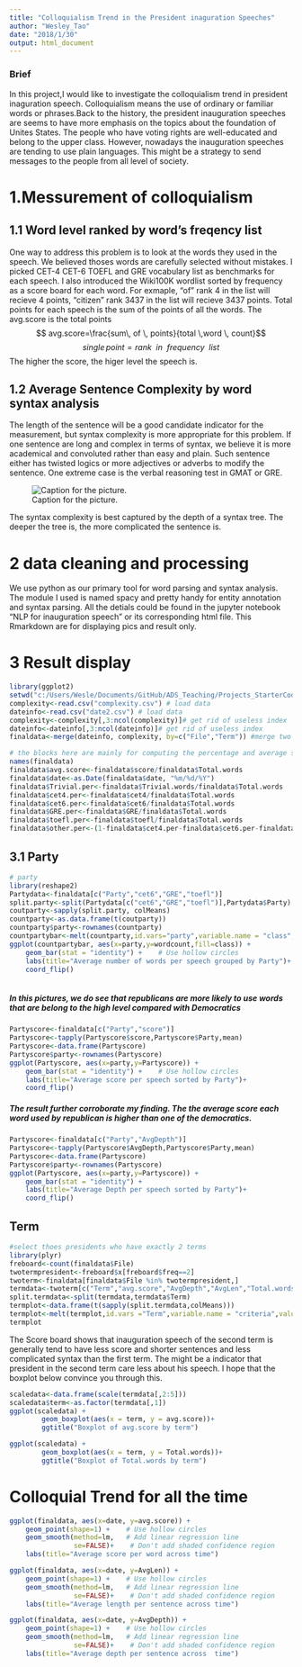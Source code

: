 ```yaml
---
title: "Colloquialism Trend in the President inaguration Speeches"
author: "Wesley_Tao"
date: "2018/1/30"
output: html_document
---
```

### Brief
In this project,I would like to investigate the colloquialism trend in president inaguration speech. Colloquialism means the use of ordinary or familiar words or phrases.Back to the history, the president inauguration speeches are seems to have more emphasis on the topics about the foundation of Unites States. The people who have voting rights are well-educated and belong to the upper class. However, nowadays the inauguration speeches are tending to use plain languages. This might be a strategy to send messages to the people from all level of society. 

# 1.Messurement of colloquialism
## 1.1 Word level ranked by word's freqency list
One way to address this problem is to look at the words they used in the speech. We believed thoses words are carefully selected without mistakes. I picked CET-4 CET-6 TOEFL and GRE vocabulary list as benchmarks for each speech. I also introduced the Wiki100K wordlist sorted by frequency as a score board for each word. For exmaple, "of" rank 4 in the list will recieve 4 points, "citizen" rank 3437 in the list will recieve 3437 points. Total points for each speech is the sum of the points of all the words. The avg.score is the total points 
$$ avg.score=\frac{sum\, of  \, points}{total \,word \, count}$$
$$single \,point = rank \enspace in \enspace frequency \enspace list  $$
The higher the score, the higer level the speech is.

## 1.2 Average Sentence Complexity by word syntax analysis
The length of the sentence will be a good candidate indicator for the measurement, but syntax complexity is more appropriate for this problem. If one sentence are long and complex in terms of syntax, we believe it is more academical and convoluted rather than easy and plain. Such sentence either has twisted logics or more adjectives or adverbs to modify the sentence. 
One extreme case is the verbal reasoning test in GMAT or GRE.

![Caption for the picture.](C:/Users/Wesle/Documents/GitHub/ADS_Teaching/Projects_StarterCodes/Project1-RNotebook/data/tree.jpg)

The syntax complexity is best captured by the depth of a syntax tree. The deeper the tree is, the more complicated the sentence is.

# 2 data cleaning and processing
We use python as our primary tool for word parsing and syntax analysis. The module I used is named spacy and pretty handy for entity annotation and syntax parsing. All the detials could be found in the jupyter notebook "NLP for inauguration speech" or its corresponding html file. This Rmarkdown are for displaying pics and result only.


# 3 Result display
```r
library(ggplot2)
setwd("c:/Users/Wesle/Documents/GitHub/ADS_Teaching/Projects_StarterCodes/Project1-RNotebook/data")
complexity<-read.csv("complexity.csv") # load data
dateinfo<-read.csv("date2.csv") # load data
complexity<-complexity[,3:ncol(complexity)]# get rid of useless index 
dateinfo<-dateinfo[,3:ncol(dateinfo)]# get rid of useless index 
finaldata<-merge(dateinfo, complexity, by=c("File","Term")) #merge two dataset
```

```r
# the blocks here are mainly for computing the percentage and average score
names(finaldata)
finaldata$avg.score<-finaldata$score/finaldata$Total.words
finaldata$date<-as.Date(finaldata$date, "%m/%d/%Y")
finaldata$Trivial.per<-finaldata$Trivial.words/finaldata$Total.words
finaldata$cet4.per<-finaldata$cet4/finaldata$Total.words
finaldata$cet6.per<-finaldata$cet6/finaldata$Total.words
finaldata$GRE.per<-finaldata$GRE/finaldata$Total.words
finaldata$toefl.per<-finaldata$toefl/finaldata$Total.words
finaldata$other.per<-(1-finaldata$cet4.per-finaldata$cet6.per-finaldata$GRE.per-finaldata$toefl.per)

```

## 3.1 Party 
```r
# party
library(reshape2)
Partydata<-finaldata[c("Party","cet6","GRE","toefl")]
split.party<-split(Partydata[c("cet6","GRE","toefl")],Partydata$Party)
coutparty<-sapply(split.party, colMeans)
countparty<-as.data.frame(t(coutparty))
countparty$party<-rownames(countparty)
countpartybar<-melt(countparty,id.vars="party",variable.name = "class",value.name = "wordcount")
ggplot(countpartybar, aes(x=party,y=wordcount,fill=class)) +
    geom_bar(stat = "identity") +    # Use hollow circles
    labs(title="Average number of words per speech grouped by Party")+
    coord_flip()
  
```

##### In this pictures, we do see that republicans are more likely to use words that are belong to the high level compared with Democratics



```r
Partyscore<-finaldata[c("Party","score")]
Partyscore<-tapply(Partyscore$score,Partyscore$Party,mean)
Partyscore<-data.frame(Partyscore)
Partyscore$party<-rownames(Partyscore)
ggplot(Partyscore, aes(x=party,y=Partyscore)) +
    geom_bar(stat = "identity") +    # Use hollow circles
    labs(title="Average score per speech sorted by Party")+
    coord_flip()
```
##### The result further corroborate my finding. The the average score each word used by republican is higher than one of the democratics.

```r
Partyscore<-finaldata[c("Party","AvgDepth")]
Partyscore<-tapply(Partyscore$AvgDepth,Partyscore$Party,mean)
Partyscore<-data.frame(Partyscore)
Partyscore$party<-rownames(Partyscore)
ggplot(Partyscore, aes(x=party,y=Partyscore)) +
    geom_bar(stat = "identity") +   
    labs(title="Average Depth per speech sorted by Party")+
    coord_flip()
```


## Term 

```r
#select thoes presidents who have exactly 2 terms 
library(plyr)
freboard<-count(finaldata$File)
twotermpresident<-freboard$x[freboard$freq==2]
twoterm<-finaldata[finaldata$File %in% twotermpresident,]
termdata<-twoterm[c("Term","avg.score","AvgDepth","AvgLen","Total.words")]
split.termdata<-split(termdata,termdata$Term)
termplot<-data.frame(t(sapply(split.termdata,colMeans)))
termplot<-melt(termplot,id.vars ="Term",variable.name = "criteria",value.name = "score")
termplot
```
The Score board shows that inauguration speech of the second term is generally tend to have less score and shorter sentences and less complicated syntax than the first term. The might be a indicator that president in the second term care less about his speech. I hope that the boxplot below convince you through this.



```r
scaledata<-data.frame(scale(termdata[,2:5]))
scaledata$term<-as.factor(termdata[,1])
ggplot(scaledata) +
        geom_boxplot(aes(x = term, y = avg.score))+
        ggtitle("Boxplot of avg.score by term")
```

```r
ggplot(scaledata) +
        geom_boxplot(aes(x = term, y = Total.words))+
        ggtitle("Boxplot of Total.words by term")
```


# Colloquial Trend for all the time



```r
ggplot(finaldata, aes(x=date, y=avg.score)) +
    geom_point(shape=1) +    # Use hollow circles
    geom_smooth(method=lm,   # Add linear regression line
                se=FALSE)+    # Don't add shaded confidence region
    labs(title="Average score per word across time")

```
```r
ggplot(finaldata, aes(x=date, y=AvgLen)) +
    geom_point(shape=1) +    # Use hollow circles
    geom_smooth(method=lm,   # Add linear regression line
                se=FALSE)+    # Don't add shaded confidence region
    labs(title="Average length per sentence across time")

```

```r
ggplot(finaldata, aes(x=date, y=AvgDepth)) +
    geom_point(shape=1) +    # Use hollow circles
    geom_smooth(method=lm,   # Add linear regression line
                se=FALSE)+    # Don't add shaded confidence region
    labs(title="Average depth per sentence across  time")
```





